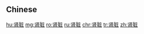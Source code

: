 {{also|腎臟}}
==Chinese==
{{zh-see|腎臟}}

[[hu:肾脏]]
[[mg:肾脏]]
[[ro:肾脏]]
[[ru:肾脏]]
[[chr:肾脏]]
[[tr:肾脏]]
[[zh:肾脏]]